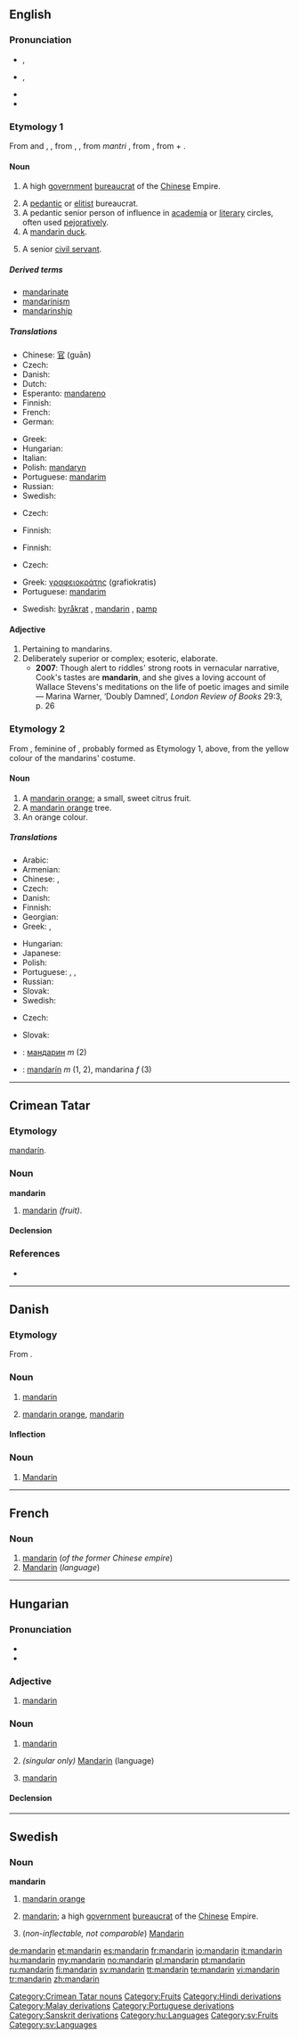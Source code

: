 {{was wotd|2009|March|19}}
{{wikipedia}}
{{also|Mandarin}}
==English==

===Pronunciation===
* {{a|UK}} {{IPA|/ˈmæn.dər.ɪn/}}, {{SAMPA|/"m{n.d@r.In/}}
* {{a|US}} {{IPA|/ˈmæn.dɚ.ɪn/}}, {{SAMPA|/"m{n.d@`.In/}}
* {{audio|en-us-mandarin.ogg|Audio (US)}}
* {{hyphenation|man|da|rin}}

===Etymology 1===
From {{etyl|es|en}} {{term|mandarín|lang=es}} and {{etyl|pt|en}} {{term|mandarim|lang=pt}}, {{term|mandarij|lang=pt}}, from {{etyl|ms|en}} {{term|menteri|lang=ms}}, {{term|manteri|lang=ms}}, from {{etyl|hi|en}} ''mantri'' {{rfscript|Devanagari}}, from {{etyl|sa|en}} {{term|मन्त्रिन्||minister, councillor|tr=mantrin|lang=sa|sc=Deva}}, from {{term|मन्त्र||counsel, maxim, mantra|tr=mantra|lang=sa|sc=Deva}} + {{term|-इन्||an agent suffix|tr=-in|lang=sa|sc=Deva}}.

====Noun====
{{en-noun}}

# {{historical}} A high [[government]] [[bureaucrat]] of the [[Chinese]] Empire.
# A [[pedantic]] or [[elitist]] bureaucrat.
# A pedantic senior person of influence in [[academia]] or [[literary]] circles, often used [[pejoratively]].
# A [[mandarin duck]].
# {{UK}} A senior [[civil servant]].

=====Derived terms=====
* [[mandarinate]]
* [[mandarinism]]
* [[mandarinship]]

=====Translations=====
{{trans-top|Chinese Imperial bureaucrat}}
* Chinese: [[官]] (guān)
* Czech: {{t-|cs|mandarín|m}}
* Danish: {{t-|da|mandarin|c}}
* Dutch: {{t+|nl|mandarijn|m}}
* Esperanto: [[mandareno]]
* Finnish: {{t+|fi|mandariini}}
* French: {{t+|fr|mandarin|m}}
* German: {{t+|de|Mandarin|m}}
{{trans-mid}}
* Greek: {{t+|el|μανδαρίνος|n|tr=manðarínos|sc=Grek}}
* Hungarian: {{t+|hu|mandarin}}
* Italian: {{t+|it|mandarino|m}}
* Polish: [[mandaryn]] {{m}}
* Portuguese: [[mandarim]] {{m}}
* Russian: {{t+|ru|мандарин|m|sc=Cyrl}}
* Swedish: {{t+|sv|mandarin|c}}
{{trans-bottom}}

{{trans-top|elitist bureaucrat}}
* Czech: {{t-|cs|mandarín|m}}
{{trans-mid}}
* Finnish: {{t-|fi|aurinkokuningas}}
{{trans-bottom}}

{{trans-top|academic or literary elitist}}
* Finnish: {{t-|fi|aurinkokuningas}}
{{trans-mid}}
{{trans-bottom}}

{{trans-see|[[mandarin duck]]}}

{{trans-top|senior civil servant}}
* Czech: {{t-|cs|mandarín|m}}
{{trans-mid}}
{{trans-bottom}}

{{checktrans-top}}
* Greek: [[γραφειοκράτης]] (grafiokratis) {{m}}
* Portuguese: [[mandarim]] {{m}}
{{trans-mid}}
* Swedish: [[byråkrat]] {{c}}, [[mandarin#Swedish|mandarin]] {{c}}, [[pamp]] {{c}}
{{trans-bottom}}

====Adjective====
{{en-adj}}

# Pertaining to mandarins.
# Deliberately superior or complex; esoteric, elaborate.
#* '''2007''': Though alert to riddles' strong roots in vernacular narrative, Cook's tastes are '''mandarin''', and she gives a loving account of Wallace Stevens's meditations on the life of poetic images and simile — Marina Warner, ‘Doubly Damned’, ''London Review of Books'' 29:3, p. 26

===Etymology 2===
From {{etyl|fr|en}} {{term|mandarine|lang=fr}}, feminine of {{term|mandarin|lang=fr}}, probably formed as Etymology 1, above, from the yellow colour of the mandarins' costume.

====Noun====
{{en-noun}}

# A [[mandarin orange]]; a small, sweet citrus fruit.
# A [[mandarin orange]] tree.
# An orange colour.

=====Translations=====
{{trans-top|fruit}}
* Arabic: {{t|ar|يوسف|tr=yuusuf|sc=Arab}}
* Armenian: {{t-|hy|մանդարին|tr=mandarin|sc=Armn|xs=Armenian}}
* Chinese: {{t|zh|蜜柑|tr=mìgān|sc=Hani}},  {{t|zh|桔子|tr=júzi|sc=Hani}}
* Czech: {{t-|cs|mandarinka|f}}
* Danish: {{t-|da|mandarin|c}}
* Finnish: {{t+|fi|mandariini}}
* Georgian: {{t-|ka|მანდარინი|tr=mandarini|xs=Georgian}}
* Greek: {{t+|el|μανταρίνι|n|tr=mantaríni|sc=Grek}}, {{t+|el|περγαμόντο|n|tr=pergamonto|sc=Grek}}
{{trans-mid}}
* Hungarian: {{t+|hu|mandarin}}
* Japanese: {{t|ja|蜜柑|tr=mikan|sc=Jpan}}
* Polish: {{t-|pl|mandarynka|f}}
* Portuguese: {{t+|pt|mandarina|f}}, {{t+|pt|tangerina|f}}, {{t+|pt|bergamota|f}}
* Russian: {{t|ru|мандарин|m|tr=mandarín|sc=Cyrl}}
* Slovak: {{t-|sk|mandarínka|f}}
* Swedish: {{t+|sv|mandarin|c}}
{{trans-bottom}}

{{trans-top|tree}}
* Czech: {{t-|cs|mandarinkovník|m}}
{{trans-mid}}
* Slovak: {{t-|sk|mandarínkovník|m}}
{{trans-bottom}}

<!--Remove this section once all of the translations below have been moved into the tables above.-->
{{checktrans-top}}
* {{ttbc|Bulgarian}}: [[мандарин]] ''m'' (2)
* {{ttbc|Spanish}}: [[mandarín]] ''m'' (1, 2), mandarina ''f'' (3)
{{checktrans-bottom}}

----

==Crimean Tatar==

===Etymology===
{{etyl|es|crh}} [[mandarín#Spanish|mandarín]].

===Noun===
'''mandarin'''

# [[mandarin]] ''(fruit)''.

====Declension====
{{crh-latin-noun|niñ|ge|ni|de|den}}

===References===
* {{R:Useinov-Mireev 2002}}

[[Category:Crimean Tatar nouns]]

----

==Danish==

===Etymology===

From {{etyl|pt|da}} {{term|mandarim|lang=pt}}.

===Noun===
{{da-noun|en|er}}

# [[mandarin#English|mandarin]] {{qualifier|Chinese Imperial bureaucrat}}
# {{fruits|lang=da}} [[mandarin orange]], [[mandarin#English|mandarin]] {{qualifier|a small, sweet citrus fruit}}

====Inflection====
{{da-noun-infl|en|er}}

===Noun===
{{infl|da|noun|g=n}}

# {{languages|lang=da}} [[Mandarin]]

----

==French==

===Noun===
{{fr-noun|m}}

# [[mandarin#English|mandarin]] (''of the former Chinese empire'')
# [[Mandarin]] (''language'')

[[Category:Fruits]]
[[Category:Hindi derivations]]
[[Category:Malay derivations]]
[[Category:Portuguese derivations]]
[[Category:Sanskrit derivations]]

----

==Hungarian==

===Pronunciation===
* {{IPA|/ˈmɒndɒrin/|lang=hu}}
* {{hyphenation|man|da|rin}}

===Adjective===
{{hu-adj|-}}

# {{fruit|lang=hu}} [[#English|mandarin]]

===Noun===
{{hu-noun|ok}}

# {{historical|lang=hu}} [[#English|mandarin]]
# ''(singular only)'' [[Mandarin]] (language)
# {{fruit|lang=hu}} [[#English|mandarin]]
{{wikipedia|lang=hu}}

====Declension====
{{hu-decl-ok|mandari|n}}{{hu-pos-otok|mandarin|j|jai}}

[[Category:hu:Languages]]

----

==Swedish==

===Noun===
{{sv-noun-reg-er}}
'''mandarin''' {{c}}

# [[mandarin orange]]
# {{historical|lang=sv}} [[#English|mandarin]]; a high [[government]] [[bureaucrat]] of the [[Chinese]] Empire.
# (''non-inflectable, not comparable'') [[Mandarin]]

[[Category:sv:Fruits]]
[[Category:sv:Languages]]

[[de:mandarin]]
[[et:mandarin]]
[[es:mandarin]]
[[fr:mandarin]]
[[io:mandarin]]
[[it:mandarin]]
[[hu:mandarin]]
[[my:mandarin]]
[[no:mandarin]]
[[pl:mandarin]]
[[pt:mandarin]]
[[ru:mandarin]]
[[fi:mandarin]]
[[sv:mandarin]]
[[tt:mandarin]]
[[te:mandarin]]
[[vi:mandarin]]
[[tr:mandarin]]
[[zh:mandarin]]